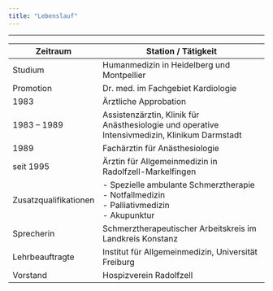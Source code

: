 ```yaml
---
title: "Lebenslauf"
---
```


------------------------------------------------------------------------


| Zeitraum                | Station / Tätigkeit                                                                 |
|--------------------------|-------------------------------------------------------------------------------------|
| Studium                 | Humanmedizin in Heidelberg und Montpellier                                          |
| Promotion               | Dr. med. im Fachgebiet Kardiologie                                                  |
| 1983                    | Ärztliche Approbation                                                               |
| 1983 – 1989             | Assistenzärztin, Klinik für Anästhesiologie und operative Intensivmedizin, Klinikum Darmstadt |
| 1989                    | Fachärztin für Anästhesiologie                                                       |
| seit 1995               | Ärztin für Allgemeinmedizin in Radolfzell-Markelfingen                              |
| Zusatzqualifikationen   | - Spezielle ambulante Schmerztherapie  <br> - Notfallmedizin <br> - Palliativmedizin <br> - Akupunktur |
| Sprecherin              | Schmerztherapeutischer Arbeitskreis im Landkreis Konstanz                           |
| Lehrbeauftragte         | Institut für Allgemeinmedizin, Universität Freiburg                                 |
| Vorstand                | Hospizverein Radolfzell                                                             |




